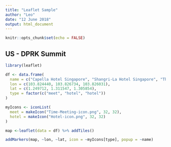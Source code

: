 ```yaml
---
title: "Leaflet Sample"
author: "Leo"
date: "12 June 2018"
output: html_document
---
```


```r
knitr::opts_chunk$set(echo = FALSE)
```

## US - DPRK Summit
```r
library(leaflet)

df <- data.frame(
  name = c("Capella Hotel Singapore", "Shangri-La Hotel Singapore", "The St. Regis Singapore"),
  lon = c(103.824440, 103.826734, 103.826031),
  lat = c(1.249712, 1.311547, 1.305854),
  type = factor(c("meet", "hotel", "hotel"))
)

myIcons <- iconList(
  meet = makeIcon("Time-Meeting-icon.png", 32, 32),
  hotel = makeIcon("Hotel-icon.png", 32, 32)
)

map <-leaflet(data = df) %>% addTiles()

addMarkers(map, ~lon, ~lat, icon = ~myIcons[type], popup = ~name)
```
